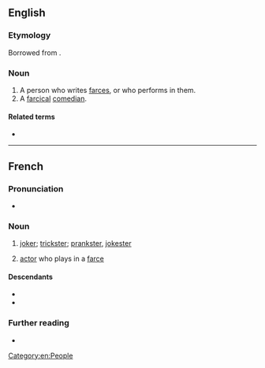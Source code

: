 ==English==

===Etymology===
Borrowed from {{bor|en|fr|farceur}}.

===Noun===
{{en-noun}}

# A person who writes [[farce]]s, or who performs in them.
# A [[farcical]] [[comedian]].

====Related terms====
* {{l|en|farceuse}}

[[Category:en:People]]

----

==French==

===Pronunciation===
* {{IPA|fr|/faʁ.sœʁ/}}

===Noun===
{{fr-noun|m|f=farceuse}}

# [[joker]]; [[trickster]]; [[prankster]], [[jokester]]
# {{lb|fr|dated}} [[actor]] who plays in a [[farce]]

====Descendants====
* {{desc|da|farcør}}
* {{desc|en|farecour}}

===Further reading===
* {{R:TLFi}}
